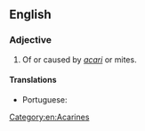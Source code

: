==English==

===Adjective===
{{head|en|adjective}}

# {{context|medicine|lang=en}} Of or caused by ''[[acarus|acari]]'' or mites.
#: {{usex|'''Acarine''' diseases.|lang=en}}

====Translations====
{{trans-top|relating to or caused by acari}}
* Portuguese: {{t|pt|acarino}}
{{trans-mid}}
{{trans-bottom}}

[[Category:en:Acarines]]